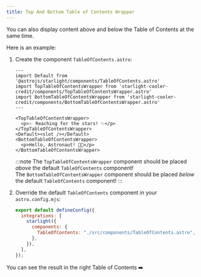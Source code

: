 ```yaml
---
title: Top And Bottom Table of Contents Wrapper
---
```


You can also display content above and below the Table of Contents at the same time. 


Here is an example:

<Steps>

1. Create the component `TableOfContents.astro`:

    ```astro title="src/components/TableOfContents.astro"
    ---
    import Default from '@astrojs/starlight/components/TableOfContents.astro'
    import TopTableOfContentsWrapper from 'starlight-cooler-credit/components/TopTableOfContentsWrapper.astro'
    import BottomTableOfContentsWrapper from 'starlight-cooler-credit/components/BottomTableOfContentsWrapper.astro'
    ---

    <TopTableOfContentsWrapper>
      <p>✨ Reaching for the stars! ✨</p>
    </TopTableOfContentsWrapper>
    <Default><slot /></Default>
    <BottomTableOfContentsWrapper>
      <p>Hello, Astronaut! 👨‍🚀</p>
    </BottomTableOfContentsWrapper>
    ```

    :::note
    The `TopTableOfContentsWrapper` component should be placed _above_ the default `TableOfContents` component!  
    The `BottomTableOfContentsWrapper` component should be placed _below_ the default `TableOfContents` component!
    :::

2. Override the default `TableOfContents` component in your `astro.config.mjs`:

    ```js title="astro.config.mjs" {5}
    export default defineConfig({
      integrations: [
        starlight({
          components: {
            TableOfContents: "./src/components/TableOfContents.astro",
          },
        }),
      ],
    });
    ```

</Steps>

You can see the result in the right Table of Contents ➡️
